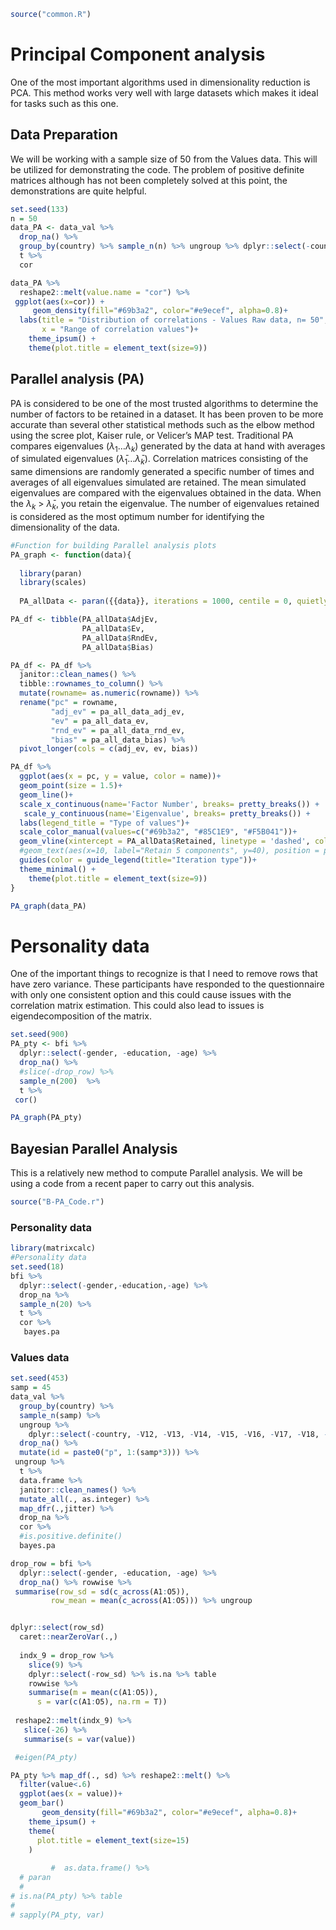 ```r
source("common.R") 
```


# Principal Component analysis {#pca}
One of the most important algorithms used in dimensionality reduction is PCA. This method works very well with large datasets which makes it ideal for tasks such as this one. 

## Data Preparation 

We will be working with a sample size of 50 from the Values data. This will be utilized for demonstrating the code. The problem of positive definite matrices although has not been completely solved at this point, the demonstrations are quite helpful. 
```r
set.seed(133)
n = 50
data_PA <- data_val %>%
  drop_na() %>% 
  group_by(country) %>% sample_n(n) %>% ungroup %>% dplyr::select(-country) %>% 
  t %>% 
  cor

data_PA %>% 
  reshape2::melt(value.name = "cor") %>% 
 ggplot(aes(x=cor)) +
     geom_density(fill="#69b3a2", color="#e9ecef", alpha=0.8)+
  labs(title = "Distribution of correlations - Values Raw data, n= 50",
       x = "Range of correlation values")+
    theme_ipsum() +
    theme(plot.title = element_text(size=9))
```

## Parallel analysis (PA)
PA is considered to be one of the most trusted algorithms to determine the number of factors to be retained in a dataset. It has been proven to be more accurate than several other statistical methods such as the elbow method using the scree plot, Kaiser rule, or Velicer's MAP test. Traditional PA compares eigenvalues ($\lambda_1$...$\lambda_k$) generated by the data at hand with averages of simulated eigenvalues ($\bar{\lambda}_1$...$\bar{\lambda}_k$). Correlation matrices consisting of the same dimensions are randomly generated a specific number of times and averages of all eigenvalues simulated are retained. The mean simulated eigenvalues are compared with the eigenvalues obtained in the data. When the $\lambda_k$ > $\bar{\lambda}_k$, you retain the eigenvalue. The number of eigenvalues retained is considered as the most optimum number for identifying the dimensionality of the data. 

```r
#Function for building Parallel analysis plots
PA_graph <- function(data){
  
  library(paran)
  library(scales)
  
  PA_allData <- paran({{data}}, iterations = 1000, centile = 0, quietly = TRUE, status = TRUE, all = TRUE, cfa = TRUE, graph = FALSE)

PA_df <- tibble(PA_allData$AdjEv,
                PA_allData$Ev,
                PA_allData$RndEv,
                PA_allData$Bias)

PA_df <- PA_df %>% 
  janitor::clean_names() %>% 
  tibble::rownames_to_column() %>% 
  mutate(rowname= as.numeric(rowname)) %>% 
  rename("pc" = rowname, 
         "adj_ev" = pa_all_data_adj_ev,
         "ev" = pa_all_data_ev, 
         "rnd_ev" = pa_all_data_rnd_ev,    
         "bias" = pa_all_data_bias) %>% 
  pivot_longer(cols = c(adj_ev, ev, bias)) 

PA_df %>% 
  ggplot(aes(x = pc, y = value, color = name))+
  geom_point(size = 1.5)+
  geom_line()+
  scale_x_continuous(name='Factor Number', breaks= pretty_breaks()) +
   scale_y_continuous(name='Eigenvalue', breaks= pretty_breaks()) +
  labs(legend_title = "Type of values")+
  scale_color_manual(values=c("#69b3a2", "#85C1E9", "#F5B041"))+
  geom_vline(xintercept = PA_allData$Retained, linetype = 'dashed', color = "#566573")+
  #geom_text(aes(x=10, label="Retain 5 components", y=40), position = position_dodge(width=0.9), colour="#566573", angle=90, size=2)+
  guides(color = guide_legend(title="Iteration type"))+
  theme_minimal() +
    theme(plot.title = element_text(size=9))
}
```

```r
PA_graph(data_PA)
```

# Personality data 
One of the important things to recognize is that I need to remove rows that have zero variance. These participants have responded to the questionnaire with only one consistent option and this could cause issues with the correlation matrix estimation. This could also lead to issues is eigendecomposition of the matrix.


```r
set.seed(900)
PA_pty <- bfi %>% 
  dplyr::select(-gender, -education, -age) %>% 
  drop_na() %>% 
  #slice(-drop_row) %>% 
  sample_n(200)  %>%  
  t %>%  
 cor()

PA_graph(PA_pty)

```

## Bayesian Parallel Analysis 

This is a relatively new method to compute Parallel analysis. We will be using a code from a recent paper to carry out this analysis. 
```r
source("B-PA_Code.r") 
```

### Personality data 

```r
library(matrixcalc)
#Personality data 
set.seed(18)
bfi %>% 
  dplyr::select(-gender,-education,-age) %>% 
  drop_na %>% 
  sample_n(20) %>% 
  t %>% 
  cor %>% 
   bayes.pa 

```

### Values data
```r
set.seed(453)
samp = 45
data_val %>% 
  group_by(country) %>%
  sample_n(samp) %>%
  ungroup %>%
    dplyr::select(-country, -V12, -V13, -V14, -V15, -V16, -V17, -V18, -V19, -V20, -V21, -V22) %>% 
  drop_na() %>% 
  mutate(id = paste0("p", 1:(samp*3))) %>% 
 ungroup %>% 
  t %>%
  data.frame %>% 
  janitor::clean_names() %>% 
  mutate_all(., as.integer) %>% 
  map_dfr(.,jitter) %>% 
  drop_na %>% 
  cor %>% 
  #is.positive.definite()
  bayes.pa 
```




```r

drop_row = bfi %>% 
  dplyr::select(-gender, -education, -age) %>% 
  drop_na() %>% rowwise %>% 
 summarise(row_sd = sd(c_across(A1:O5)),
         row_mean = mean(c_across(A1:O5))) %>% ungroup 


dplyr::select(row_sd)
  caret::nearZeroVar(.,)
  
  indx_9 = drop_row %>% 
    slice(9) %>% 
    dplyr::select(-row_sd) %>% is.na %>% table
    rowwise %>% 
    summarise(m = mean(c(A1:O5)),
      s = var(c(A1:O5), na.rm = T))
  
 reshape2::melt(indx_9) %>% 
   slice(-26) %>% 
   summarise(s = var(value))

 #eigen(PA_pty)

PA_pty %>% map_df(., sd) %>% reshape2::melt() %>% 
  filter(value<.6)
  ggplot(aes(x = value))+
  geom_bar()
       geom_density(fill="#69b3a2", color="#e9ecef", alpha=0.8)+
    theme_ipsum() +
    theme(
      plot.title = element_text(size=15)
    )
       
         #  as.data.frame() %>%  
  # paran
  # 
# is.na(PA_pty) %>% table
# 
# sapply(PA_pty, var)
```
